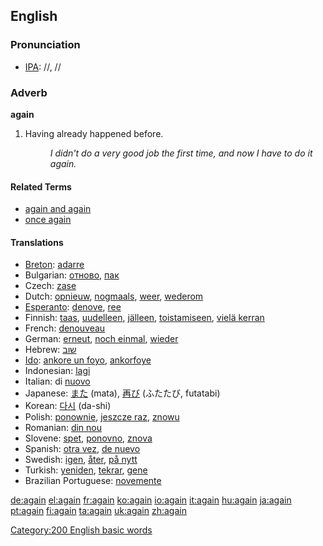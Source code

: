 ==English==

{{rank|still|just|while|144|again|also|away|against}}

=== Pronunciation ===
*[[w:IPA|IPA]]: /{{IPAchar|əˈgeɪn}}/, /{{IPAchar|əˈgɛn}}/

===Adverb===
'''again'''

# Having already happened before.
#: ''I didn't do a very good job the first time, and now I have to do it again.''

====Related Terms====
*[[again and again]]
*[[once again]]

====Translations====
*[[Breton]]: [[adarre]]
*Bulgarian: [[отново]], [[пак]]
*Czech: [[zase]]
*Dutch: [[opnieuw]], [[nogmaals]], [[weer]], [[wederom]]
*[[Esperanto]]: [[denove]], [[ree]]
*Finnish: [[taas]], [[uudelleen]], [[jälleen]], [[toistamiseen]], [[vielä kerran]]
*French: [[denouveau]]
*German: [[erneut]], [[noch einmal]], [[wieder]]
*Hebrew: [[שוב]]
*[[Ido]]: [[ankore un foyo]], [[ankorfoye]]
*Indonesian: [[lagi]]
*Italian: di [[nuovo]]
*Japanese: [[また]] (mata), [[再び]] (ふたたび, futatabi)
*Korean: [[다시]] (da-shi)
*Polish: [[ponownie]], [[jeszcze raz]], [[znowu]]
*Romanian: [[din nou]]
*Slovene: [[spet]], [[ponovno]], [[znova]]
*Spanish: [[otra vez]], [[de nuevo]]
*Swedish: [[igen]], [[åter]], [[på nytt]]
*Turkish: [[yeniden]], [[tekrar]], [[gene]]
*Brazilian Portuguese: [[novemente]]

[[Category:200 English basic words]]

[[de:again]]
[[el:again]]
[[fr:again]]
[[ko:again]]
[[io:again]]
[[it:again]]
[[hu:again]]
[[ja:again]]
[[pt:again]]
[[fi:again]]
[[ta:again]]
[[uk:again]]
[[zh:again]]